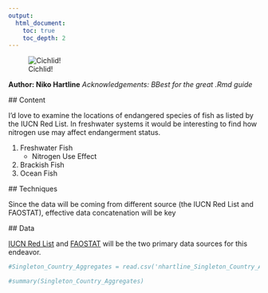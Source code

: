 ```yaml
---
output:
  html_document:
    toc: true
    toc_depth: 2
---
```



![Cichlid!](http://www.petworldrochester.com/wp-content/uploads/2013/01/Cichlid-Peacock-OB.jpg)

**Author: Niko Hartline**
*Acknowledgements: BBest for the great .Rmd guide*

  ## Content

  I'd love to examine the locations of endangered species of fish as listed by the IUCN Red List. In freshwater systems it would be interesting to find how nitrogen use may affect endangerment status.
  
1. Freshwater Fish
    + Nitrogen Use Effect
2. Brackish Fish
3. Ocean Fish
        
  ## Techniques
        
 Since the data will be coming from different source (the IUCN Red List and FAOSTAT), effective data concatenation will be key
        
  ## Data
        
  [IUCN Red List](http://www.iucnredlist.org/) and [FAOSTAT](http://faostat.fao.org/) will be the two primary data sources for this endeavor. 
  
```r
#Singleton_Country_Aggregates = read.csv('nhartline_Singleton_Country_Aggregates.csv')

#summary(Singleton_Country_Aggregates)
```
  